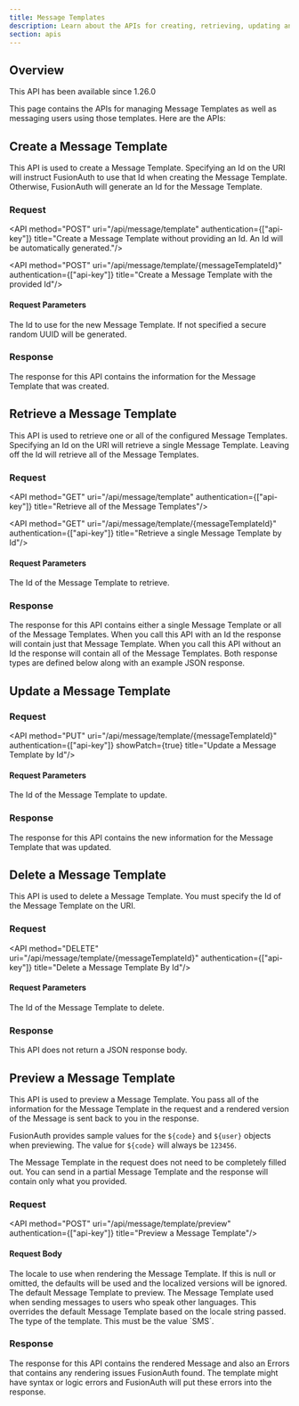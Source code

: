 ```yaml
---
title: Message Templates
description: Learn about the APIs for creating, retrieving, updating and deleting message templates.
section: apis
---
```


## Overview

<Aside type="version">
This API has been available since 1.26.0
</Aside>

This page contains the APIs for managing Message Templates as well as messaging users using those templates. Here are the APIs:


## Create a Message Template

This API is used to create a Message Template. Specifying an Id on the URI will instruct FusionAuth to use that Id when creating the Message Template. Otherwise, FusionAuth will generate an Id for the Message Template.

### Request

<API method="POST" uri="/api/message/template" authentication={["api-key"]} title="Create a Message Template without providing an Id. An Id will be automatically generated."/>

<API method="POST" uri="/api/message/template/{messageTemplateId}" authentication={["api-key"]} title="Create a Message Template with the provided Id"/>

#### Request Parameters

<APIBlock>
  <APIField name="messageTemplateId" type="UUID" optional defaults="secure random UUID">
    The Id to use for the new Message Template. If not specified a secure random UUID will be generated.
  </APIField>
</APIBlock>

<MessageTemplateRequestBody />

### Response

The response for this API contains the information for the Message Template that was created.

<StandardPostResponseCodes never_search_error />

<MessageTemplateResponseBody />

## Retrieve a Message Template

This API is used to retrieve one or all of the configured Message Templates. Specifying an Id on the URI will retrieve a single Message Template. Leaving off the Id will retrieve all of the Message Templates.

### Request

<API method="GET" uri="/api/message/template" authentication={["api-key"]} title="Retrieve all of the Message Templates"/>

<API method="GET" uri="/api/message/template/{messageTemplateId}" authentication={["api-key"]} title="Retrieve a single Message Template by Id"/>

#### Request Parameters

<APIBlock>
  <APIField name="messageTemplateId" type="UUID" optional>
    The Id of the Message Template to retrieve.
  </APIField>
</APIBlock>

### Response

The response for this API contains either a single Message Template or all of the Message Templates. When you call this API with an Id the response will contain just that Message Template. When you call this API without an Id the response will contain all of the Message Templates. Both response types are defined below along with an example JSON response.

<StandardGetResponseCodes no_errors never_search_error />

<MessageTemplateResponseBody />

<MessageTemplatesResponseBody />


## Update a Message Template

<GenericUpdateExplanationFragment capitalized_object_name="Message Template" />

### Request

<API method="PUT" uri="/api/message/template/{messageTemplateId}" authentication={["api-key"]} showPatch={true}  title="Update a Message Template by Id"/>

#### Request Parameters

<APIBlock>
  <APIField name="messageTemplateId" type="UUID" required>
    The Id of the Message Template to update.
  </APIField>
</APIBlock>

<MessageTemplateRequestBody />

### Response

The response for this API contains the new information for the Message Template that was updated.

<StandardPutResponseCodes never_search_error />

<MessageTemplateResponseBody />


## Delete a Message Template

This API is used to delete a Message Template. You must specify the Id of the Message Template on the URI.

### Request

<API method="DELETE" uri="/api/message/template/{messageTemplateId}" authentication={["api-key"]} title="Delete a Message Template By Id"/>

#### Request Parameters

<APIBlock>
  <APIField name="messageTemplateId" type="UUID" required>
    The Id of the Message Template to delete.
  </APIField>
</APIBlock>

### Response

This API does not return a JSON response body.

<StandardDeleteResponseCodes never_search_error />

## Preview a Message Template

This API is used to preview a Message Template. You pass all of the information for the Message Template in the request and a rendered version of the Message is sent back to you in the response.

FusionAuth provides sample values for the `${code}` and `${user}` objects when previewing. The value for `${code}` will always be `123456`.

The Message Template in the request does not need to be completely filled out. You can send in a partial Message Template and the response will contain only what you provided.

### Request

<API method="POST" uri="/api/message/template/preview" authentication={["api-key"]} title="Preview a Message Template"/>

#### Request Body

<APIBlock>
  <APIField name="locale" type="Locale" optional>
    The locale to use when rendering the Message Template. If this is null or omitted, the defaults will be used and the localized versions will be ignored.
  </APIField>
  <APIField name="messageTemplate.defaultTemplate" required>
    The default Message Template to preview.
  </APIField>
  <APIField name="messageTemplate.localizedTemplates" optional>
    The Message Template used when sending messages to users who speak other languages. This overrides the default Message Template based on the <InlineField>locale</InlineField> string passed.
  </APIField>
  <APIField name="messageTemplate.type" type="String" required>
    The type of the template. This must be the value `SMS`.
  </APIField>
</APIBlock>

<JSON title="Example Preview Request JSON" src="message-templates/preview-request.json" />

### Response

The response for this API contains the rendered Message and also an Errors that contains any rendering issues FusionAuth found. The template might have syntax or logic errors and FusionAuth will put these errors into the response.

<StandardPostResponseCodes never_search_error />

<MessagePreviewResponseBody />

